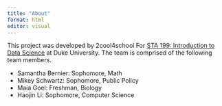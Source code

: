 ```yaml
---
title: "About"
format: html
editor: visual
---
```


This project was developed by 2cool4school For [STA 199: Introduction to Data Science](https://sta199-f22-1.github.io/) at Duke University. The team is comprised of the following team members.

-   Samantha Bernier: Sophomore, Math
-   Mikey Schwartz: Sophomore, Public Policy
-   Maia Goel: Freshman, Biology
-   Haojin Li: Sophomore, Computer Science
